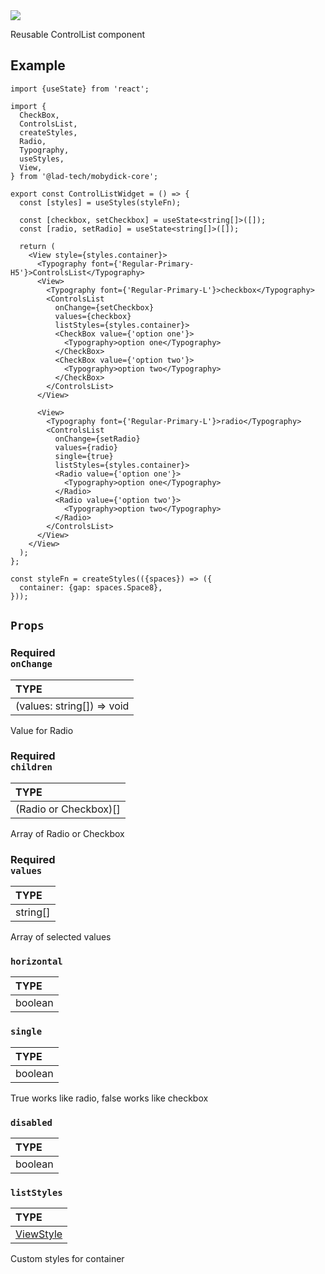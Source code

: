 
<img src={ControlList} />

Reusable ControlList component


## Example

```tsx
import {useState} from 'react';

import {
  CheckBox,
  ControlsList,
  createStyles,
  Radio,
  Typography,
  useStyles,
  View,
} from '@lad-tech/mobydick-core';

export const ControlListWidget = () => {
  const [styles] = useStyles(styleFn);

  const [checkbox, setCheckbox] = useState<string[]>([]);
  const [radio, setRadio] = useState<string[]>([]);

  return (
    <View style={styles.container}>
      <Typography font={'Regular-Primary-H5'}>ControlsList</Typography>
      <View>
        <Typography font={'Regular-Primary-L'}>checkbox</Typography>
        <ControlsList
          onChange={setCheckbox}
          values={checkbox}
          listStyles={styles.container}>
          <CheckBox value={'option one'}>
            <Typography>option one</Typography>
          </CheckBox>
          <CheckBox value={'option two'}>
            <Typography>option two</Typography>
          </CheckBox>
        </ControlsList>
      </View>

      <View>
        <Typography font={'Regular-Primary-L'}>radio</Typography>
        <ControlsList
          onChange={setRadio}
          values={radio}
          single={true}
          listStyles={styles.container}>
          <Radio value={'option one'}>
            <Typography>option one</Typography>
          </Radio>
          <Radio value={'option two'}>
            <Typography>option two</Typography>
          </Radio>
        </ControlsList>
      </View>
    </View>
  );
};

const styleFn = createStyles(({spaces}) => ({
  container: {gap: spaces.Space8},
}));

```


## `Props`


### <div class="label required basic">Required</div>**`onChange`**

| TYPE                       |
|:---------------------------|
| (values: string[]) => void |

Value for Radio

### <div class="label required basic">Required</div>**`children`**

| TYPE                  |
|:----------------------|
| (Radio or Checkbox)[] |

Array of Radio or Checkbox

### <div class="label required basic">Required</div>**`values`**

| TYPE     |
|:---------|
| string[] |

Array of selected values

### `horizontal`

| TYPE    |
|:--------|
| boolean |


### `single`

| TYPE    |
|:--------|
| boolean |

True works like radio, false works like checkbox

### `disabled`

| TYPE    |
|:--------|
| boolean |


### `listStyles`

| TYPE                                                             |
|:-----------------------------------------------------------------|
| [ViewStyle](https://reactnative.dev/docs/view-style-props#props) |

Custom styles for container
